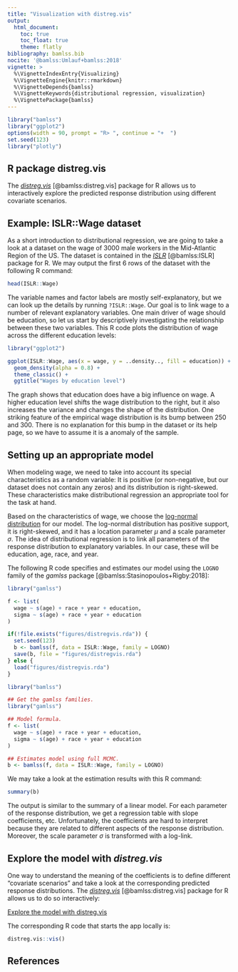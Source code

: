 ```yaml
---
title: "Visualization with distreg.vis"
output:
  html_document:
    toc: true
    toc_float: true
    theme: flatly
bibliography: bamlss.bib
nocite: '@bamlss:Umlauf+bamlss:2018'
vignette: >
  %\VignetteIndexEntry{Visualizing}
  %\VignetteEngine{knitr::rmarkdown}
  %\VignetteDepends{bamlss}
  %\VignetteKeywords{distributional regression, visualization}
  %\VignettePackage{bamlss}
---
```


```r
library("bamlss")
library("ggplot2")
options(width = 90, prompt = "R> ", continue = "+  ")
set.seed(123)
library("plotly")
```

## R package distreg.vis

The [_distreg.vis_](https://github.com/Stan125/distreg.vis) [@bamlss:distreg.vis] package for R
allows us to interactively explore the predicted response distribution using different
covariate scenarios.

## Example: ISLR::Wage dataset
As a short introduction to distributional regression, we are going to take a look at a dataset on
the wage of 3000 male workers in the Mid-Atlantic Region of the US. The dataset is contained in the
[_ISLR_](https://cran.r-project.org/package=ISLR) [@bamlss:ISLR] package for R. We may output the
first 6 rows of the dataset with the following R command:

```r
head(ISLR::Wage)
```

The variable names and factor labels are mostly self-explanatory, but we can look up the details by
running `?ISLR::Wage`. Our goal is to link wage to a number of relevant explanatory variables. One
main driver of wage should be education, so let us start by descriptively investigating the
relationship between these two variables. This R code plots the distribution of wage across the
different education levels:

```r
library("ggplot2")

ggplot(ISLR::Wage, aes(x = wage, y = ..density.., fill = education)) +
  geom_density(alpha = 0.8) +
  theme_classic() +
  ggtitle("Wages by education level")
```

The graph shows that education does have a big influence on wage. A higher education level
shifts the wage distribution to the right, but it also increases the variance and changes the
shape of the distribution. One striking feature of the empirical wage distribution is its bump
between 250 and 300. There is no explanation for this bump in the dataset or its help page, so we
have to assume it is a anomaly of the sample.

## Setting up an appropriate model

When modeling wage, we need to take into account its special characteristics as a random variable:
It is positive (or non-negative, but our dataset does not contain any zeros) and its distribution
is right-skewed. These characteristics make distributional regression an appropriate tool for the
task at hand.

Based on the characteristics of wage, we choose the
[log-normal distribution](https://en.wikipedia.org/wiki/Log-normal_distribution) for our model.
The log-normal distribution has positive support, it is right-skewed, and it has a location
parameter $\mu$ and a scale parameter $\sigma$. The idea of distributional regression is to link all
parameters of the response distribution to explanatory variables. In our case, these will be
education, age, race, and year.

The following R code specifies and estimates our model using the `LOGNO` family of the 
_gamlss_ package [@bamlss:Stasinopoulos+Rigby:2018]:

```r
library("gamlss")

f <- list(
  wage ~ s(age) + race + year + education,
  sigma ~ s(age) + race + year + education
)

if(!file.exists("figures/distregvis.rda")) {
  set.seed(123)
  b <- bamlss(f, data = ISLR::Wage, family = LOGNO)
  save(b, file = "figures/distregvis.rda")
} else {
  load("figures/distregvis.rda")
}
```
```r
library("bamlss")

## Get the gamlss families.
library("gamlss")

## Model formula.
f <- list(
  wage ~ s(age) + race + year + education,
  sigma ~ s(age) + race + year + education
)

## Estimates model using full MCMC.
b <- bamlss(f, data = ISLR::Wage, family = LOGNO)
```

We may take a look at the estimation results with this R command:

```r
summary(b)
```

The output is similar to the summary of a linear model. For each parameter of the response
distribution, we get a regression table with slope coefficients, etc. Unfortunately, the
coefficients are hard to interpret because they are related to different aspects of the
response distribution. Moreover, the scale parameter $\sigma$ is transformed with a log-link.

## Explore the model with _distreg.vis_

One way to understand the meaning of the coefficients is to define different
"covariate scenarios" and take a look at the corresponding predicted response distributions. The
[_distreg.vis_](https://github.com/Stan125/distreg.vis) [@bamlss:distreg.vis] package
for R allows us to do so interactively:

<a target="_blank" class="btn btn-primary" href="http://141.5.104.49:3838/distreg_app/" role="button">Explore the model with distreg.vis</a>

The corresponding R code that starts the app locally is:
```r
distreg.vis::vis()
```

## References

